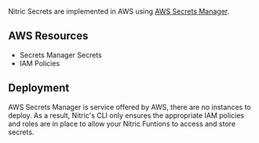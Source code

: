 Nitric Secrets are implemented in AWS using [AWS Secrets Manager](https://aws.amazon.com/secrets-manager/).

## AWS Resources

- Secrets Manager Secrets
- IAM Policies

## Deployment

AWS Secrets Manager is service offered by AWS, there are no instances to deploy. As a result, Nitric's CLI only ensures the appropriate IAM policies and roles are in place to allow your Nitric Funtions to access and store secrets.
